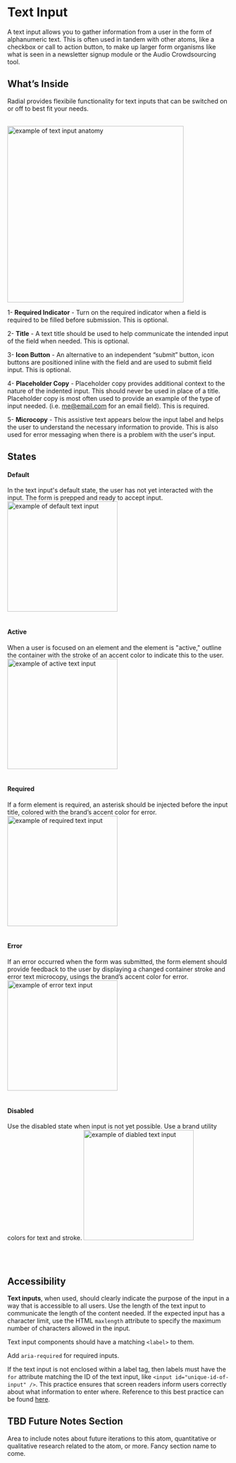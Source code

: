 
<Meta title="Components/Atoms/TextInput"/>

# Text Input


A text input allows you to gather information from a user in the form of alphanumeric text. This is often used in tandem with other atoms, like a checkbox or call to action button, to make up larger form organisms like what is seen in a newsletter signup module or the Audio Crowdsourcing tool.




## What’s Inside

Radial provides flexibile functionality for text inputs that can be switched on or off to best fit your needs.
<br/><br/>


 <img alt="example of text input anatomy" src="./images/Molecules-TextInput-Anatomy.png" width="400" />



1- **Required Indicator** - Turn on the required indicator when a field is required to be filled before submission. This is optional.

2- **Title** - A text title should be used to help communicate the intended input of the field when needed. This is optional.

3- **Icon Button** - An alternative to an independent “submit” button, icon buttons are positioned inline with the field and are used to submit field input. This is optional.

4- **Placeholder Copy** - Placeholder copy provides additional context to the nature of the indented input. This should never be used in place of a title. Placeholder copy is most often used to provide an example of the type of input needed. (i.e. [me@email.com](mailto:my@email.com) for an email field). This is required.

5- **Microcopy** - This assistive text appears below the input label and helps the user to understand the necessary information to provide. This is also used for error messaging when there is a problem with the user's input.






## States

#### **Default**
In the text input's default state, the user has not yet interacted with the input. The form is prepped and ready to accept input.
 <img alt="example of default text input" src="./images/Molecules-TextInput-DefaultState.png" width="250" />
<br/><br/>

#### **Active**
When a user is focused on an element and the element is "active," outline the container with the stroke of an accent color to indicate this to the user.
 <img alt="example of active text input" src="./images/Molecules-TextInput-ActiveState.png" width="250" />
<br/><br/>

#### **Required**
If a form element is required, an asterisk should be injected before the input title, colored with the brand’s accent color for error.
 <img alt="example of required text input" src="./images/Molecules-TextInput-RequiredState.png" width="250" />
  <br/><br/>


#### **Error**
If an error occurred when the form was submitted, the form element should provide feedback to the user by displaying a changed container stroke and error text microcopy, usings the brand’s accent color for error.
 <img alt="example of error text input" src="./images/Molecules-TextInput-ErrorState.png" width="250" />
  <br/><br/>

#### **Disabled**
Use the disabled state when input is not yet possible. Use a brand utility colors for text and stroke.
 <img alt="example of diabled text input" src="./images/Molecules-TextInput-DisabledState.png" width="250" />

  <br/><br/>






## Accessibility

**Text inputs**, when used, should clearly indicate the purpose of the input in a way that is accessible to all users. Use the length of the text input to communicate the length of the content needed. If the expected input has a character limit, use the HTML `maxlength` attribute to specify the maximum number of characters allowed in the input.


Text input components should have a matching `<label>` to them.



Add `aria-required` for required inputs.


If the text input is not enclosed within a label tag, then labels must have the `for` attribute matching the ID of the text input, like `<input id="unique-id-of-input" />`. This practice ensures that screen readers inform users correctly about what information to enter where. Reference to this best practice can be found [here](https://www.w3.org/TR/WCAG20-TECHS/H44.html).

## TBD Future Notes Section

Area to include notes about future iterations to this atom, quantitative or qualitative research related to the atom, or more. Fancy section name to come.
